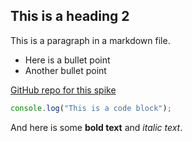 ## This is a heading 2

This is a paragraph in a markdown file.

- Here is a bullet point
- Another bullet point

[GitHub repo for this spike](https://example.com)

```javascript
console.log("This is a code block");
```

And here is some **bold text** and _italic text_.
